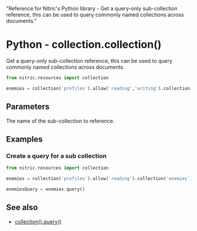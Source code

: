  "Reference for Nitric's Python library - Get a query-only sub-collection reference, this can be used to query commonly named collections across documents."

# Python - collection.collection()

Get a query-only sub-collection reference, this can be used to query commonly named collections across documents.

```python
from nitric.resources import collection

enemies = collection('profiles').allow('reading','writing').collection('enemies')
```

## Parameters

<Properties>
  <Property name="name" required type="string">
    The name of the sub-collection to reference.
  </Property>
</Properties>

## Examples

### Create a query for a sub collection

```python
from nitric.resources import collection

enemies = collection('profiles').allow('reading').collection('enemies')

enemiesQuery = enemies.query()
```

## See also

- [collection().query()](./collection-query)
